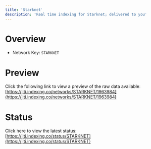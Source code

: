 ```yaml
---
title: 'Starknet'
description: 'Real time indexing for Starknet; delivered to you'
---
```


# Overview
- Network Key: `STARKNET`

# Preview
Click the following link to view a preview of the raw data available: [https://jiti.indexing.co/networks/STARKNET/1963984](https://jiti.indexing.co/networks/STARKNET/1963984)

# Status
Click here to view the latest status: [https://jiti.indexing.co/status/STARKNET](https://jiti.indexing.co/status/STARKNET)
